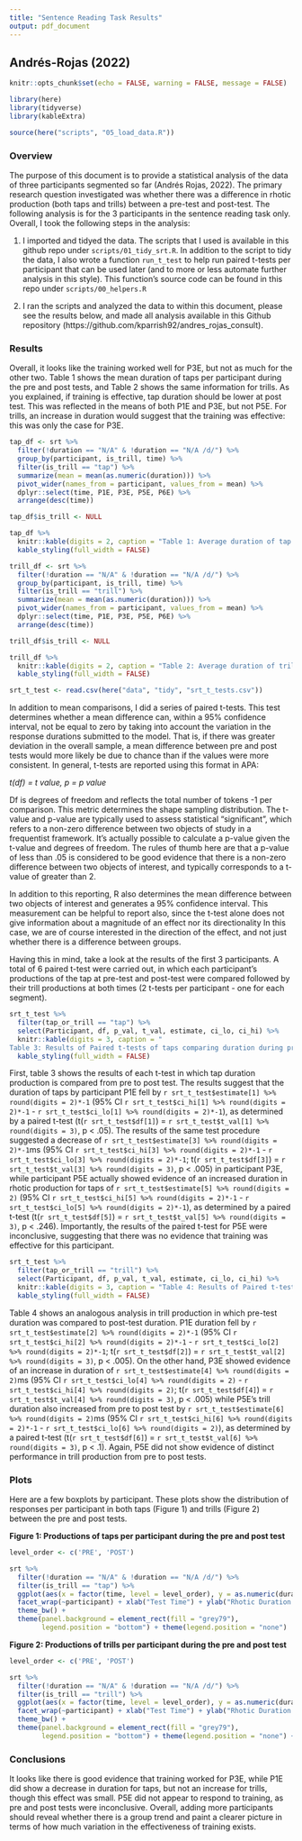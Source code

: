 ```yaml
---
title: "Sentence Reading Task Results"
output: pdf_document
---
```

##  Andrés-Rojas (2022)
```r
knitr::opts_chunk$set(echo = FALSE, warning = FALSE, message = FALSE)
```


```r
library(here)
library(tidyverse)
library(kableExtra)

source(here("scripts", "05_load_data.R"))
```

### Overview

The purpose of this document is to provide a statistical analysis of the data of three participants segmented so far (Andrés Rojas, 2022). 
The primary research question investigated was whether there was a difference in rhotic production (both taps and trills) between a pre-test and post-test. 
The following analysis is for the 3 participants in the sentence reading task only. 
Overall, I took the following steps in the analysis:

1. I imported and tidyed the data. The scripts that I used is available in this github repo under `scripts/01_tidy_srt.R`. In addition to the script to tidy the data, I also wrote a function `run_t_test` to help run paired t-tests per participant that can be used later (and to more or less automate further analysis in this style). This function's source code can be found in this repo under `scripts/00_helpers.R`

2. I ran the scripts and analyzed the data to within this document, please see the results below, and made all analysis available in this Github repository (https://github.com/kparrish92/andres_rojas_consult).

### Results 

Overall, it looks like the training worked well for P3E, but not as much for the other two. 
Table 1 shows the mean duration of taps per participant during the pre and post tests, and Table 2 shows the same information for trills.
As you explained, if training is effective, tap duration should be lower at post test. 
This was reflected in the means of both P1E and P3E, but not P5E.
For trills, an increase in duration would suggest that the training was effective: this was only the case for P3E. 


```r
tap_df <- srt %>% 
  filter(!duration == "N/A" & !duration == "N/A /d/") %>% 
  group_by(participant, is_trill, time) %>% 
  filter(is_trill == "tap") %>% 
  summarize(mean = mean(as.numeric(duration))) %>% 
  pivot_wider(names_from = participant, values_from = mean) %>% 
  dplyr::select(time, P1E, P3E, P5E, P6E) %>% 
  arrange(desc(time)) 

tap_df$is_trill <- NULL

tap_df %>% 
  knitr::kable(digits = 2, caption = "Table 1: Average duration of tap productions during pre and post-tests per participant") %>% 
  kable_styling(full_width = FALSE)


```

```r

trill_df <- srt %>% 
  filter(!duration == "N/A" & !duration == "N/A /d/") %>% 
  group_by(participant, is_trill, time) %>% 
  filter(is_trill == "trill") %>% 
  summarize(mean = mean(as.numeric(duration))) %>% 
  pivot_wider(names_from = participant, values_from = mean) %>%
  dplyr::select(time, P1E, P3E, P5E, P6E) %>% 
  arrange(desc(time))

trill_df$is_trill <- NULL

trill_df %>% 
  knitr::kable(digits = 2, caption = "Table 2: Average duration of trill productions during pre and post-tests per participant") %>% 
  kable_styling(full_width = FALSE)

```


```r
srt_t_test <- read.csv(here("data", "tidy", "srt_t_tests.csv")) 
```

In addition to mean comparisons, I did a series of paired t-tests. 
This test determines whether a mean difference can, within a 95% confidence interval, not be equal to zero by taking into account the variation in the response durations submitted to the model. That is, if there was greater deviation in the overall sample, a mean difference between pre and post tests would more likely be due to chance than if the values were more consistent. 
In general, t-tests are reported using this format in APA: 

*t(df) = t value, p = p value*

Df is degrees of freedom and reflects the total number of tokens -1 per comparison. 
This metric determines the shape sampling distribution. 
The t-value and p-value are typically used to assess statistical "significant", which refers to a non-zero difference between two objects of study in a frequentist framework.
It's actually possible to calculate a p-value given the t-value and degrees of freedom. 
The rules of thumb here are that a p-value of less than .05 is considered to be good evidence that there is a non-zero difference between two objects of interest, and typically corresponds to a t-value of greater than 2.

In addition to this reporting, R also determines the mean difference between two objects of interest and generates a 95% confidence interval. 
This measurement can be helpful to report also, since the t-test alone does not give information about a magnitude of an effect nor its directionality 
In this case, we are of course interested in the direction of the effect, and not just whether there is a difference between groups.

Having this in mind, take a look at the results of the first 3 participants. 
A total of 6 paired t-test were carried out, in which each participant's productions of the tap at pre-test and post-test were compared followed by their trill productions at both times (2 t-tests per participant - one for each segment). 

```r
srt_t_test %>%
  filter(tap_or_trill == "tap") %>% 
  select(Participant, df, p_val, t_val, estimate, ci_lo, ci_hi) %>% 
  knitr::kable(digits = 3, caption = "
Table 3: Results of Paired t-tests of taps comparing duration during pre and post tests") %>% 
  kable_styling(full_width = FALSE)

```


First, table 3 shows the results of each t-test in which tap duration production is compared from pre to post test. 
The results suggest that the duration of taps by participant P1E fell by 
`r srt_t_test$estimate[1] %>% round(digits = 2)*-1` (95% CI `r srt_t_test$ci_hi[1] %>% round(digits = 2)*-1` - `r srt_t_test$ci_lo[1] %>% round(digits = 2)*-1`), as determined by a paired t-test (t(`r srt_t_test$df[1]`) = `r srt_t_test$t_val[1] %>% round(digits = 3)`, p < .05).
The results of the same test procedure suggested a decrease of `r srt_t_test$estimate[3] %>% round(digits = 2)*-1`ms (95% CI `r srt_t_test$ci_hi[3] %>% round(digits = 2)*-1` - `r srt_t_test$ci_lo[3] %>% round(digits = 2)*-1`; t(`r srt_t_test$df[3]`) = `r srt_t_test$t_val[3] %>% round(digits = 3)`, p < .005) in participant P3E, while participant P5E actually showed evidence of an increased duration in rhotic production for taps of `r srt_t_test$estimate[5] %>% round(digits = 2)` (95% CI `r srt_t_test$ci_hi[5] %>% round(digits = 2)*-1` - `r srt_t_test$ci_lo[5] %>% round(digits = 2)*-1`), as determined by a paired t-test (t(`r srt_t_test$df[5]`) = `r srt_t_test$t_val[5] %>% round(digits = 3)`, p < .246).
Importantly, the results of the paired t-test for P5E were inconclusive, suggesting that there was no evidence that training was effective for this participant.

```r
srt_t_test %>%
  filter(tap_or_trill == "trill") %>% 
  select(Participant, df, p_val, t_val, estimate, ci_lo, ci_hi) %>% 
  knitr::kable(digits = 3, caption = "Table 4: Results of Paired t-tests of trills comparing duration during pre and post tests") %>% 
  kable_styling(full_width = FALSE)

```

Table 4 shows an analogous analysis in trill production in which pre-test duration was compared to post-test duration. P1E duration fell by 
`r srt_t_test$estimate[2] %>% round(digits = 2)*-1` (95% CI `r srt_t_test$ci_hi[2] %>% round(digits = 2)*-1` - `r srt_t_test$ci_lo[2] %>% round(digits = 2)*-1`; t(`r srt_t_test$df[2]`) = `r srt_t_test$t_val[2] %>% round(digits = 3)`, p < .005).
On the other hand, P3E showed evidence of an increase in duration of `r srt_t_test$estimate[4] %>% round(digits = 2)`ms (95% CI `r srt_t_test$ci_lo[4] %>% round(digits = 2)` - `r srt_t_test$ci_hi[4] %>% round(digits = 2)`; t(`r srt_t_test$df[4]`) = `r srt_t_test$t_val[4] %>% round(digits = 3)`, p < .005)  while P5E's trill duration also increased from pre to post test by `r srt_t_test$estimate[6] %>% round(digits = 2)`ms (95% CI `r srt_t_test$ci_hi[6] %>% round(digits = 2)*-1` - `r srt_t_test$ci_lo[6] %>% round(digits = 2)`), as determined by a paired t-test (t(`r srt_t_test$df[6]`) = `r srt_t_test$t_val[6] %>% round(digits = 3)`, p < .1).
Again, P5E did not show evidence of distinct performance in trill production from pre to post tests.

### Plots

Here are a few boxplots by participant.
These plots show the distribution of responses per participant in both taps (Figure 1) and trills (Figure 2) between the pre and post tests. 

**Figure 1: Productions of taps per participant during the pre and post test**

```r

level_order <- c('PRE', 'POST')

srt %>% 
  filter(!duration == "N/A" & !duration == "N/A /d/") %>%
  filter(is_trill == "tap") %>% 
  ggplot(aes(x = factor(time, level = level_order), y = as.numeric(duration), color = is_trill)) + geom_boxplot(fill = "deepskyblue4", color = "black", outlier.size = 0) + 
  facet_wrap(~participant) + xlab("Test Time") + ylab("Rhotic Duration (ms)") +
  theme_bw() +
  theme(panel.background = element_rect(fill = "grey79"),
        legend.position = "bottom") + theme(legend.position = "none")  + ggtitle("Taps") + ggsave(here("docs", "figs", "figure1.png"))
```



**Figure 2: Productions of trills per participant during the pre and post test**

```r


level_order <- c('PRE', 'POST')

srt %>% 
  filter(!duration == "N/A" & !duration == "N/A /d/") %>%
  filter(is_trill == "trill") %>% 
  ggplot(aes(x = factor(time, level = level_order), y = as.numeric(duration), color = is_trill)) + geom_boxplot(fill = "deepskyblue4", color = "black", outlier.size = 0) + 
  facet_wrap(~participant) + xlab("Test Time") + ylab("Rhotic Duration (ms)") +
  theme_bw() +
  theme(panel.background = element_rect(fill = "grey79"),
        legend.position = "bottom") + theme(legend.position = "none") + ggtitle("Trills") + ggsave(here("docs", "figs", "figure2.png"))
```

### Conclusions 

It looks like there is good evidence that training worked for P3E, while P1E did show a decrease in duration for taps, but not an increase for trills, though this effect was small. 
P5E did not appear to respond to training, as pre and post tests were inconclusive.
Overall, adding more participants should reveal whether there is a group trend and paint a clearer picture in terms of how much variation in the effectiveness of training exists. 

